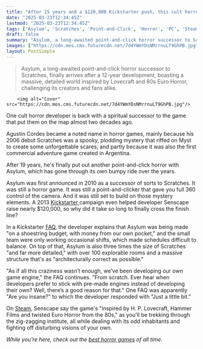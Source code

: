 ```yaml
---
title: "After 15 years and a $120,000 Kickstarter push, this cult horror dev has finally released a successor to their 2006 breakout game"
date: "2025-03-23T12:34:45Z"
lastmod: "2025-03-23T12:34:45Z"
tags: ['Asylum', 'Scratches', 'Point-and-Click', 'Horror', 'PC', 'Steam', 'Adventure']
draft: false
summary: "Asylum, a long-awaited point-and-click horror successor to Scratches, finally arrives after a 12-year development, boasting a massive, detailed world inspired by Lovecraft and 80s Euro Horror, challenging its creators and fans alike."
images: ["https://cdn.mos.cms.futurecdn.net/7d4YWmYDsNMrrnuLT9GhPB.jpg"]
layout: PostSimple
---
```

> Asylum, a long-awaited point-and-click horror successor to Scratches, finally arrives after a 12-year development, boasting a massive, detailed world inspired by Lovecraft and 80s Euro Horror, challenging its creators and fans alike.


        <img alt="Cover" src="https://cdn.mos.cms.futurecdn.net/7d4YWmYDsNMrrnuLT9GhPB.jpg"/>
        
One cult horror developer is back with a spiritual successor to the game that put them on the map almost two decades ago.

Agustin Cordes became a noted name in horror games, mainly because his 2006 debut Scratches was a spooky, plodding mystery that riffed on Myst to create some unforgettable scares, and partly because it was also the first commercial adventure game created in Argentina.

After 19 years, he's finally put out another point-and-click horror with Asylum, which has gone through its own bumpy ride over the years.

Asylum was first announced in 2010 as a successor of sorts to Scratches. It was still a horror game. It was still a point-and-clicker that gave you full 360 control of the camera. And it was still set to build on those mystery elements. A 2013 [Kickstarter ](https://www.kickstarter.com/projects/agustincordes/asylum-kickstart-the-horror/description)campaign even helped developer Senscape raise nearly $120,000, so why did it take so long to finally cross the finish line?

In a Kickstarter [FAQ](https://www.kickstarter.com/projects/agustincordes/asylum-kickstart-the-horror/faqs), the developer explains that Asylum was being made "on a shoestring budget, with money from our own pocket," and the small team were only working occasional shifts, which made schedules difficult to balance. On top of that, Asylum is also three times the size of Scratches "and far more detailed," with over 100 explorable rooms and a massive structure that's as "architecturally correct as possible."

"As if all this craziness wasn’t enough, we’ve been developing our own game engine," the FAQ continues. "From scratch. Ever hear when developers prefer to stick with pre-made engines instead of developing their own? Well, there’s a good reason for that." One FAQ was apparently "Are you insane?" to which the developer responded with "Just a little bit."

On [Steam](https://store.steampowered.com/app/230210/ASYLUM/?curator_clanid=4214866), Senscape say the game's "inspired by H. P. Lovecraft, Hammer Films and twisted Euro Horror from the 80s," as you'll be trekking through the zig-zagging institute, all while dealing with its odd inhabitants and fighting off disturbing visions of your own.

*While you're here, check out the *[<em>best horror games</em>](https://www.gamesradar.com/best-horror-games/)* of all time.*
        